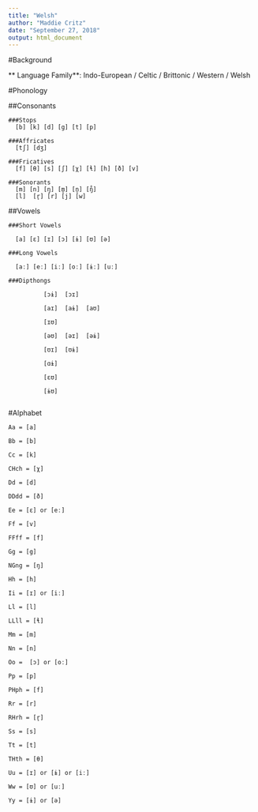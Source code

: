 ---
title: "Welsh"
author: "Maddie Critz"
date: "September 27, 2018"
output: html_document
---


#Background

  ** Language Family**: Indo-European / Celtic / Brittonic / Western / Welsh

#Phonology


  ##Consonants

    ###Stops
      [b] [k] [d] [g] [t] [p]

    ###Affricates
      [tʃ] [dʒ]

    ###Fricatives
      [f] [θ] [s] [ʃ] [χ] [ɬ] [h] [ð] [v]

    ###Sonorants
      [m] [n] [ŋ] [m̥] [n̥] [ŋ̊]
      [l]  [r̥] [r] [j] [w]


 

##Vowels

    ###Short Vowels

      [a] [ɛ] [ɪ] [ɔ] [ɨ] [ʊ] [ə]

    ###Long Vowels

      [aː] [eː] [iː] [oː] [ɨː] [uː] 

    ###Dipthongs

              [ɔɨ]  [ɔɪ]
              
              [aɪ]  [aɨ]  [aʊ]
              
              [ɪʊ]
  
              [əʊ]  [əɪ]  [əɨ]
              
              [ʊɪ]  [ʊɨ]
              
              [ɑɨ]
        
              [ɛʊ]
        
              [ɨʊ]  
      

#Alphabet 

    Aa = [a]
    
    Bb = [b]
    
    Cc = [k]
    
    CHch = [χ]
    
    Dd = [d]
    
    DDdd = [ð]
    
    Ee = [ɛ] or [eː]
    
    Ff = [v]
    
    FFff = [f]
    
    Gg = [g]
    
    NGng = [ŋ]
    
    Hh = [h]
    
    Ii = [ɪ] or [iː]
    
    Ll = [l]
    
    LLll = [ɬ]
    
    Mm = [m]
    
    Nn = [n]
    
    Oo =  [ɔ] or [oː]
    
    Pp = [p]
    
    PHph = [f]
    
    Rr = [r]
    
    RHrh = [r̥]
    
    Ss = [s]
    
    Tt = [t]
    
    THth = [θ]
    
    Uu = [ɪ] or [ɨ] or [iː]
    
    Ww = [ʊ] or [uː]
    
    Yy = [ɨ] or [ə]


    
    

